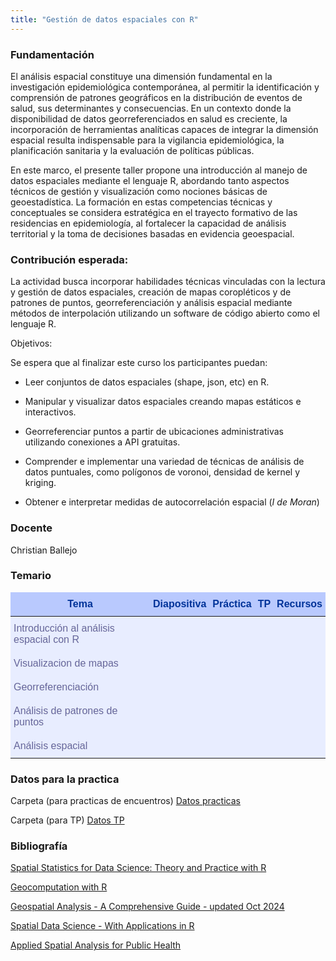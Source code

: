 ```yaml
---
title: "Gestión de datos espaciales con R"
---
```


<!-- Add icon library -->

<link rel="stylesheet" href="https://cdnjs.cloudflare.com/ajax/libs/font-awesome/4.7.0/css/font-awesome.min.css">

### Fundamentación

El análisis espacial constituye una dimensión fundamental en la investigación epidemiológica contemporánea, al permitir la identificación y comprensión de patrones geográficos en la distribución de eventos de salud, sus determinantes y consecuencias. En un contexto donde la disponibilidad de datos georreferenciados en salud es creciente, la incorporación de herramientas analíticas capaces de integrar la dimensión espacial resulta indispensable para la vigilancia epidemiológica, la planificación sanitaria y la evaluación de políticas públicas.

En este marco, el presente taller propone una introducción al manejo de datos espaciales mediante el lenguaje R, abordando tanto aspectos técnicos de gestión y visualización como nociones básicas de geoestadística. La formación en estas competencias técnicas y conceptuales se considera estratégica en el trayecto formativo de las residencias en epidemiología, al fortalecer la capacidad de análisis territorial y la toma de decisiones basadas en evidencia geoespacial.

 

### Contribución esperada:

La actividad busca incorporar habilidades técnicas vinculadas con la lectura y gestión de datos espaciales, creación de mapas coropléticos y de patrones de puntos, georreferenciación y análisis espacial mediante métodos de interpolación utilizando un software de código abierto como el lenguaje R.

Objetivos:

Se espera que al finalizar este curso los participantes puedan:

- Leer conjuntos de datos espaciales (shape, json, etc) en R.

- Manipular y visualizar datos espaciales creando mapas estáticos e interactivos.

- Georreferenciar puntos a partir de ubicaciones administrativas utilizando conexiones a API gratuitas.

- Comprender e implementar una variedad de técnicas de análisis de datos puntuales, como polígonos de voronoi, densidad de kernel y kriging. 


-	Obtener e interpretar medidas de autocorrelación espacial (*I de Moran*)

### Docente

<p>Christian Ballejo <a href="mailto:cballejo@anlis.gob.ar" class="fa fa-envelope"></a> <a href="https://twitter.com/chrisballejo" target="_blank" class="fa fa-twitter"></a> <a href="https://www.linkedin.com/in/cballejo/" target="_blank" class="fa fa-linkedin"></a> <a href="https://github.com/cballejo/" target="_blank" class="fa fa-github"></a></p>

### Temario

<style type="text/css">
.tg  {border-collapse:collapse;border-color:#aabcfe;border-spacing:0;}
.tg td{background-color:#e8edff;border-bottom-width:1px;border-color:#aabcfe;border-style:solid;border-top-width:1px;
  border-width:0px;color:#669;font-family:Arial, sans-serif;font-size:16px;overflow:hidden;padding:10px 5px;
  word-break:normal;}
.tg th{background-color:#b9c9fe;border-bottom-width:1px;border-color:#aabcfe;border-style:solid;border-top-width:1px;
  border-width:0px;color:#039;font-family:Arial, sans-serif;font-size:16px;font-weight:normal;overflow:hidden;
  padding:10px 5px;word-break:normal;}
.tg .tg-amwm{font-weight:bold;text-align:center;vertical-align:top}
.tg .tg-0lax{text-align:left;vertical-align:top}
</style>
<table class="tg" style="max-width:900px;margin-left:auto;margin-right:auto"><thead>
  <tr>
    <th class="tg-amwm">Tema</th>
    <th class="tg-amwm">Diapositiva</th>
    <th class="tg-amwm">Práctica</th>
    <th class="tg-amwm">TP</th>
    <th class="tg-amwm">Recursos</th>
  </tr></thead>
<tbody>
  <tr>
    <td class="tg-0lax">Introducción al análisis espacial con R</td>
    <td align="center"><a href="https://datos-ine.github.io/GeoR/01-intro.html" target="_blank">
          <i class="fa fa-laptop  fa-lg"></i></a></td>
    <td align="center"><a href="https://drive.google.com/file/d/1AKUQNCDeb95mLOy350gJSMBTjIq1f7dn/view?usp=sharing" download="Encuentro1.R">
          <i class="fa fa-code fa-lg"></i></font></td>
    <td align="center"><font color="fafcfc">
          <i class="fa fa-file fa-lg"></i></font></td>      
   <td align="center"><a href="https://gadm.org/">
          <i class="fa fa-briefcase  fa-lg"></i></font></td>
  </tr>
  <tr>
  <td class="tg-0lax">Visualizacion de mapas</td>
  <td align="center"><a href="https://datos-ine.github.io/GeoR/02-mapas.html" target="_blank">
        <i class="fa fa-laptop  fa-lg"></i></a></td>
  <td align="center"><a href="https://drive.google.com/file/d/1lr2ncZDVfoDHaY6i7bir20hI3hVjNMWs/view?usp=sharing" download="Encuentro2.R">
        <i class="fa fa-code fa-lg"></i></font></td>
  <td align="center"><a href="https://drive.google.com/file/d/1AKUQNCDeb95mLOy350gJSMBTjIq1f7dn/view?usp=sharing" download="Encuentro1.R">
        <i class="fa fa-file fa-lg"></i></font></td>      
 <td align="center"><a href="https://cols4all.github.io/cols4all-R">
        <i class="fa fa-briefcase  fa-lg"></i></font></td>
  </tr>
  <tr>
  <td class="tg-0lax">Georreferenciación</td>
  <td align="center"><a href="https://datos-ine.github.io/GeoR/03-georreferenciacion.html" target="_blank">
        <i class="fa fa-laptop  fa-lg"></i></a></td>
  <td align="center"><a href="https://drive.google.com/file/d/1NxbQerSgYNR76hICTAMOhP_h_xts1QFZ/view?usp=sharing" download="Encuentro3.R">
        <i class="fa fa-code fa-lg"></i></font></td>
  <td align="center"><a href="https://drive.google.com/file/d/1AKUQNCDeb95mLOy350gJSMBTjIq1f7dn/view?usp=sharing" download="Encuentro1.R">
        <i class="fa fa-file fa-lg"></i></font></td>      
 <td align="center"><a href="https://jessecambon.github.io/tidygeocoder/index.html">
        <i class="fa fa-briefcase  fa-lg"></i></font></td>
  </tr>  
  <tr>
  <td class="tg-0lax">Análisis de patrones de puntos</td>
  <td align="center"><a href="https://datos-ine.github.io/GeoR/04-patrones_puntos.html" target="_blank">
        <i class="fa fa-laptop  fa-lg"></i></a></td>
  <td align="center"><a href="https://drive.google.com/file/d/1bz5vBPFkoNy2EEoJQf5uqw0U7knNINCK/view?usp=sharing" download="Encuentro4.R">
        <i class="fa fa-code fa-lg"></i></font></td>
  <td align="center"><a href="https://drive.google.com/file/d/1AKUQNCDeb95mLOy350gJSMBTjIq1f7dn/view?usp=sharing" download="Encuentro1.R">
        <i class="fa fa-file fa-lg"></i></font></td>      
 <td align="center"><a href="https://www.gstat.org/gstat.pdf">
        <i class="fa fa-briefcase  fa-lg"></i></font></td>
  </tr>
  <tr>
  <td class="tg-0lax">Análisis espacial</td>
  <td align="center"><a href="https://datos-ine.github.io/GeoR/05-analisis_espacial.html" target="_blank">
        <i class="fa fa-laptop  fa-lg"></i></a></td>
  <td align="center"><a href="https://drive.google.com/file/d/1tsv6X4uQUJYQRaO4MbjmCAZs-zApAiDA/view?usp=sharing" download="Encuentro5.R">
        <i class="fa fa-code fa-lg"></i></font></td>
  <td align="center"><a href="https://drive.google.com/file/d/1AKUQNCDeb95mLOy350gJSMBTjIq1f7dn/view?usp=sharing" download="Encuentro1.R">
        <i class="fa fa-file fa-lg"></i></font></td>      
 <td align="center"><a href="https://rubenfcasal.github.io/estadistica_espacial/kriging.html">
        <i class="fa fa-briefcase  fa-lg"></i></font></td>
  </tr>  
</tbody></table>

### Datos para la practica

Carpeta (para practicas de encuentros) [Datos practicas](https://drive.google.com/file/d/1c_bMWOggqDDqlfskpKdLSOAe6FyUB_V2/view?usp=sharing)

Carpeta (para TP) [Datos TP]()

### Bibliografía

[Spatial Statistics for Data Science: Theory and Practice with R](https://www.paulamoraga.com/book-spatial/index.html)

[Geocomputation with R](https://r.geocompx.org/)

[Geospatial Analysis - A Comprehensive Guide - updated Oct 2024](https://www.spatialanalysisonline.com/)

[Spatial Data Science - With Applications in R](https://r-spatial.org/book/)

[Applied Spatial Analysis for Public Health](https://hughst.github.io/)